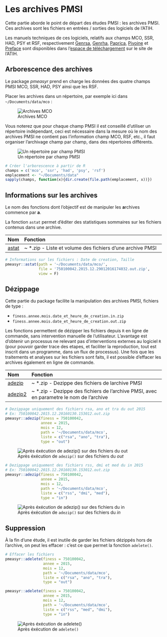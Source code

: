 # Les archives PMSI {#archives}

Cette partie aborde le point de départ des études PMSI : les archives PMSI. Ces archives sont les fichiers en entrées / sorties des logiciels de l'ATIH.

Les manuels techniques de ces logiciels, relatifs aux champs MCO, SSR, HAD, PSY et RSF, respectivement [Genrsa](http://atih.sante.fr/plateformes-de-transmission-et-logiciels/logiciels-espace-de-telechargement#G), [Genrha](http://atih.sante.fr/plateformes-de-transmission-et-logiciels/logiciels-espace-de-telechargement#G), [Paprica](http://atih.sante.fr/plateformes-de-transmission-et-logiciels/logiciels-espace-de-telechargement#P), [Pivoine](http://atih.sante.fr/plateformes-de-transmission-et-logiciels/logiciels-espace-de-telechargement#P) et [Preface](http://atih.sante.fr/plateformes-de-transmission-et-logiciels/logiciels-espace-de-telechargement#P) sont disponibles dans l'[espace de téléchargement](http://atih.sante.fr/plateformes-de-transmission-et-logiciels/logiciels-espace-de-telechargement) sur le site de l'ATIH.



## Arborescence des archives

Le package *pmeasyr* prend en charge les données des quatre champs PMSI MCO, SSR, HAD, PSY ainsi que les RSF.

Placer les archives dans un répertoire, par exemple ici dans `~/Documents/data/mco` :

![Archives MCO](images/archives_mco.png)


Vous noterez que pour chaque champ PMSI il est conseillé d'utiliser un répertoire indépendant, ceci est nécessaire dans la mesure où le nom des archives PMSI ne contient pas l'information champ MCO, RSF, etc., il faut organiser l'archivage champ par champ, dans des répertoires différents.


![Un répertoire par champ PMSI](images/champ_par_champ.png)


```r
# Créer l'arborescence à partir de R
champs = c('mco', 'ssr', 'had', 'psy', 'rsf')
emplacement <- "~/Documents/data"
sapply(champs, function(x){dir.create(file.path(emplacement, x))})
```

## Informations sur les archives

Le nom des fonctions dont l'objectif est de manipuler les **a**rchives commence par **a**.

La fonction `astat` permet d'éditer des statistiques sommaires sur les fichiers contenus dans une archive.

|Nom       |Fonction                                                                               |
|:---------|:--------------------------------------------------------------------------------------|
|[astat](https://github.com/IM-APHP/pmeasyr/tree/master/Rd_md/astat.Rmd)     |~ *.zip - Liste et volume des fichiers d'une archive PMSI|


```r
# Informations sur les fichiers : Date de creation, Taille
pmeasyr::astat(path = '~/Documents/data/mco/', 
               file = '750100042.2015.12.29012016174032.out.zip', 
               view = F)
```


## Dézippage

Cette partie du package facilite la manipulation des archives PMSI, fichiers de type :

  - `finess.annee.mois.date_et_heure_de_creation.in.zip`
  - `finess.annee.mois.date_et_heure_de_creation.out.zip`

Les fonctions permettent de dézipper les fichiers depuis `R` en ligne de commande, sans intervention manuelle de l'utilisateur. L'avantage est d'obtenir un processus ne relevant pas d'interventions externes au logiciel `R` (pour pouvoir garder trace des etapes, et faciliter la reproduction, tout est inscrit dans un programme, dans un flux de processus). Une fois que les traitements et analyses sur les fichiers sont faits, il est possible d'effacer les archives également en ligne de commande.


|Nom       |Fonction                                                                               |
|:---------|:--------------------------------------------------------------------------------------|
|[adezip](https://github.com/IM-APHP/pmeasyr/tree/master/Rd_md/adezip.Rmd)    |~ *.zip - Dezippe des fichiers de larchive PMSI                                        |
|[adezip2](https://github.com/IM-APHP/pmeasyr/tree/master/Rd_md/adezip2.Rmd)   |~ *.zip - Dezippe des fichiers de l'archive PMSI, avec en parametre le nom de l'archive|



```r
# Dezippage uniquement des fichiers rsa, ano et tra du out 2015
# Ex: 750100042.2015.12.20160130.153012.out.zip
pmeasyr::adezip(finess = 750100042, 
                annee = 2015, 
                mois = 12, 
                path = '~/Documents/data/mco', 
                liste = c("rsa", "ano", "tra"), 
                type = "out")
```


![Après éxécution de `adezip()` sur des fichiers du *out*](images/archives_dezip.png)

```r
# Dezippage uniquement des fichiers rss, dmi et med du in 2015
# Ex: 750100042.2015.12.20160130.153012.out.zip
pmeasyr::adezip(finess = 750100042, 
                annee = 2015, 
                mois = 12, 
                path = '~/Documents/data/mco', 
                liste = c("rss", "dmi", "med"), 
                type = "in")
```

![Après éxécution de `adezip()` sur des fichiers du *in*](images/archives_mco_in.png)

## Suppression

À la fin d'une étude, il est inutile de garder les fichiers dézippés hors de l'archive, on peut les effacer : c'est ce que permet la fonction `adelete()`.

```r
# Effacer les fichiers
pmeasyr::adelete(finess = 750100042, 
                 annee = 2015, 
                 mois = 12, 
                 path = '~/Documents/data/mco', 
                 liste = c("rsa", "ano", "tra"), 
                 type = "out")

pmeasyr::adelete(finess = 750100042, 
                 annee = 2015, 
                 mois = 12, 
                 path = '~/Documents/data/mco', 
                 liste = c("rss", "med", "dmi"), 
                 type = "in")
```

![Après éxécution de `adelete()`](images/archives_mco.png)

